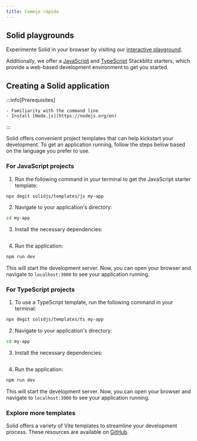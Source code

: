 ```yaml
---
title: Começo rápido
---
```


## Solid playgrounds

Experimente Solid in your browser by visiting our [interactive playground](https://playground.solidjs.com/).

Additionally, we offer a [JavaScript](https://stackblitz.com/github/solidjs/templates/tree/master/js) and [TypeScript](https://stackblitz.com/github/solidjs/templates/tree/master/ts) Stackblitz starters, which provide a web-based development environment to get you started.

## Creating a Solid application

:::info[Prerequisites]

    - Familiarity with the command line
    - Install [Node.js](https://nodejs.org/en)

:::

Solid offers convenient project templates that can help kickstart your development.
To get an application running, follow the steps below based on the language you prefer to use.

### For JavaScript projects

1. Run the following command in your terminal to get the JavaScript starter template:

```bash frame="none"
npx degit solidjs/templates/js my-app
```

2. Navigate to your application's directory:

```bash frame="none"
cd my-app
```

3. Install the necessary dependencies:

```package-install-local
```

4. Run the application:

```bash frame="none"
npm run dev
```

This will start the development server.
Now, you can open your browser and navigate to `localhost:3000` to see your application running.

### For TypeScript projects

1. To use a TypeScript template, run the following command in your terminal:

```bash frame="none"
npx degit solidjs/templates/ts my-app
```

2. Navigate to your application's directory:

```bash frame="none"
cd my-app
```

3. Install the necessary dependencies:

```package-install-local
```

4. Run the application:

```bash frame="none"
npm run dev
```

This will start the development server.
Now, you can open your browser and navigate to `localhost:3000` to see your application running.

### Explore more templates

Solid offers a variety of Vite templates to streamline your development process.
These resources are available on [GitHub](https://github.com/solidjs/templates).
